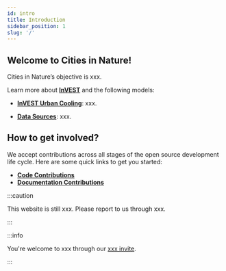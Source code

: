 ```yaml
---
id: intro
title: Introduction
sidebar_position: 1
slug: '/'
---
```


## Welcome to Cities in Nature!

Cities in Nature’s objective is xxx.

Learn more about [**InVEST**](https://naturalcapitalproject.stanford.edu/software/invest) and the following models:

- [**InVEST Urban Cooling**](https://naturalcapitalproject.stanford.edu/software/invest-models/urban-cooling): xxx.

- [**Data Sources**](https://naturalcapitalproject.stanford.edu/software/invest): xxx.

## How to get involved?

We accept contributions across all stages of the open source development life cycle. Here are some quick links to get you started:

- [**Code Contributions**](https://community.moja.global/community/code-contribution)
- [**Documentation Contributions**](https://community.moja.global/community/docs-contribution)

:::caution

This website is still xxx. Please report to us through xxx.

:::

:::info

You're welcome to xxx through our [xxx invite](https://join.slack.com/t/mojaglobal/shared_invite/zt-o6ta1ug0-rVLjAo460~d7JbZ~HpFFtw).

:::
